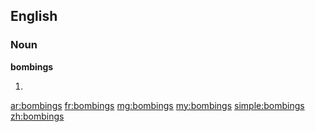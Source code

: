 ==English==

===Noun===
'''bombings'''
# {{plural of|bombing}}

[[ar:bombings]]
[[fr:bombings]]
[[mg:bombings]]
[[my:bombings]]
[[simple:bombings]]
[[zh:bombings]]